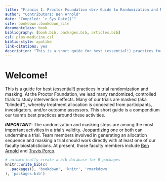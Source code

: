 ```yaml
---
title: "Francis I. Proctor Foundation <br> Guide to Randomization and Masking"
author: "Contributors: Ben Arnold"
date: "Compiled: `r Sys.Date()`"
site: bookdown::bookdown_site
documentclass: book
bibliography: [book.bib, packages.bib, articles.bib]
csl: plos-medicine.csl
biblio-style: apalike
link-citations: yes
description: "This is a short guide for best (essential!) practices for trial randomization and masking."
---
```



# Welcome! {-}

This is a guide for best (essential!) practices in trial randomization and masking. At the Proctor Foundation, we lead many randomized, controlled trials to study intervention effects. Many of our trials are masked (aka "blinded"), whereby treatment allocation is concealed from participants, investigators, and/or outcome assessors. This short guide is a compendium our team's best practices around these activities. 

_**IMPORTANT**_: The randomization and masking steps are among the most important activities in a trial's validity. Jeopardizing one or both can undermine a trial. Team members involved in generating an allocation sequence and masking a trial should work directly with at least one of our faculty biostatisticians.  At present, those faculty members include [Ben Arnold](https://profiles.ucsf.edu/benjamin.arnold) and [Travis Porco](https://profiles.ucsf.edu/travis.porco).


```r
# automatically create a bib database for R packages
knitr::write_bib(c(
  .packages(), 'bookdown', 'knitr', 'rmarkdown'
), 'packages.bib')
```
